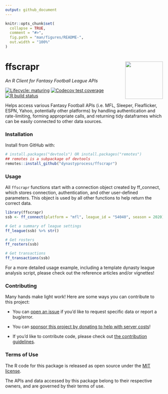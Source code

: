 ```yaml
---
output: github_document
---
```


<!-- README.md is generated from README.Rmd. Please edit that file -->

```r
knitr::opts_chunk$set(
  collapse = TRUE,
  comment = "#>",
  fig.path = "man/figures/README-",
  out.width = "100%"
)
```
# ffscrapr <a href='ffscrapr.dynastyprocess.com'><img src='man/figures/logo.png' align="right" height="120" /></a>
*An R Client for Fantasy Football League APIs*

  <!-- badges: start -->
  
  [![Lifecycle: maturing](https://img.shields.io/badge/lifecycle-maturing-blue.svg)](https://www.tidyverse.org/lifecycle/#maturing)
  [![Codecov test coverage](https://codecov.io/gh/DynastyProcess/ffscrapr/branch/main/graph/badge.svg)](https://codecov.io/gh/DynastyProcess/ffscrapr?branch=main)
  [![R build status](https://github.com/DynastyProcess/ffscrapr/workflows/R-CMD-check/badge.svg)](https://github.com/DynastyProcess/ffscrapr/actions)
   
  <!-- badges: end -->

Helps access various Fantasy Football APIs (i.e. MFL, Sleeper, Fleaflicker, ESPN, Yahoo, potentially other platforms) by handling authentication and rate-limiting, forming appropriate calls, and returning tidy dataframes which can be easily connected to other data sources.

### Installation
Install from GitHub with:

``` r
# install.packages("devtools") OR install.packages("remotes")
## remotes is a subpackage of devtools
remotes::install_github("dynastyprocess/ffscrapr")
```

### Usage

All `ffscrapr` functions start with a connection object created by ff_connect, which stores connection, authentication, and other user-defined parameters. This object is used by all other functions to help return the correct data.

```r
library(ffscrapr)
ssb <- ff_connect(platform = "mfl", league_id = "54040", season = 2020)

# Get a summary of league settings
ff_league(ssb) %>% str()

# Get rosters
ff_rosters(ssb)

# Get transactions
ff_transactions(ssb)

```

For a more detailed usage example, including a template dynasty league analysis script, please check out the reference articles and/or vignettes!

### Contributing

Many hands make light work! Here are some ways you can contribute to this project:

- You can [open an issue](https://github.com/DynastyProcess/ffscrapr/issues/new/choose) if you'd like to request specific data or report a bug/error. 

- You can [sponsor this project by donating to help with server costs](https://github.com/sponsors/tanho63)!

- If you'd like to contribute code, please check out [the contribution guidelines](CONTRIBUTING.md).

### Terms of Use

The R code for this package is released as open source under the [MIT license](LICENSE.md). 

The APIs and data accessed by this package belong to their respective owners, and are governed by their terms of use. 

